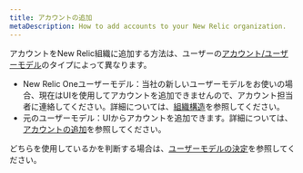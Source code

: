 ```yaml
---
title: アカウントの追加
metaDescription: How to add accounts to your New Relic organization.
---
```


アカウントをNew Relic組織に追加する方法は、ユーザーの[アカウント/ユーザーモデル](/docs/accounts/original-accounts-billing/original-product-based-pricing/overview-changes-pricing-user-model/#user-models)のタイプによって異なります。

* New Relic Oneユーザーモデル：当社の新しいユーザーモデルをお使いの場合、現在はUIを使用してアカウントを追加できませんので、アカウント担当者に連絡してください。詳細については、[組織構造](/docs/accounts/accounts-billing/account-structure/new-relic-account-structure)を参照してください。
* 元のユーザーモデル：UIからアカウントを追加できます。詳細については、[アカウントの追加](/docs/accounts/original-accounts-billing/original-users-roles/parent-child-account-structure/#creating)を参照してください。

どちらを使用しているかを判断する場合は、[ユーザーモデルの決定](/docs/accounts/original-accounts-billing/original-product-based-pricing/overview-changes-pricing-user-model/#determine-user-model)を参照してください。